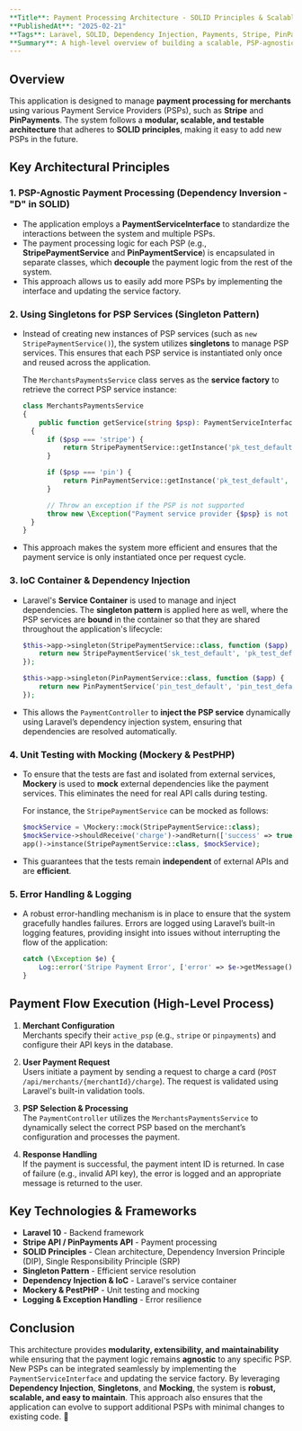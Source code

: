 ```yaml
---
**Title**: Payment Processing Architecture - SOLID Principles & Scalable PSP Integration  
**PublishedAt**: "2025-02-21"  
**Tags**: Laravel, SOLID, Dependency Injection, Payments, Stripe, PinPayments  
**Summary**: A high-level overview of building a scalable, PSP-agnostic payment processing system in Laravel using SOLID principles, Dependency Injection, and Singleton pattern for service management.
---
```


## **Overview**

This application is designed to manage **payment processing for merchants** using various Payment Service Providers (PSPs), such as **Stripe** and **PinPayments**. The system follows a **modular, scalable, and testable architecture** that adheres to **SOLID principles**, making it easy to add new PSPs in the future.

## **Key Architectural Principles**

### **1. PSP-Agnostic Payment Processing (Dependency Inversion - "D" in SOLID)**

- The application employs a **PaymentServiceInterface** to standardize the interactions between the system and multiple PSPs.
- The payment processing logic for each PSP (e.g., **StripePaymentService** and **PinPaymentService**) is encapsulated in separate classes, which **decouple** the payment logic from the rest of the system.
- This approach allows us to easily add more PSPs by implementing the interface and updating the service factory.

### **2. Using Singletons for PSP Services (Singleton Pattern)**

- Instead of creating new instances of PSP services (such as `new StripePaymentService()`), the system utilizes **singletons** to manage PSP services. This ensures that each PSP service is instantiated only once and reused across the application.
  
  The `MerchantsPaymentsService` class serves as the **service factory** to retrieve the correct PSP service instance:

  ```php
  class MerchantsPaymentsService
  {
      public function getService(string $psp): PaymentServiceInterface
    {
        if ($psp === 'stripe') {
            return StripePaymentService::getInstance('pk_test_default', 'sk_test_default');
        }

        if ($psp === 'pin') {
            return PinPaymentService::getInstance('pk_test_default', 'sk_test_default');
        }

        // Throw an exception if the PSP is not supported
        throw new \Exception("Payment service provider {$psp} is not supported.");
    }
  }
  ```

- This approach makes the system more efficient and ensures that the payment service is only instantiated once per request cycle.

### **3. IoC Container & Dependency Injection**

- Laravel's **Service Container** is used to manage and inject dependencies. The **singleton pattern** is applied here as well, where the PSP services are **bound** in the container so that they are shared throughout the application's lifecycle:

  ```php
  $this->app->singleton(StripePaymentService::class, function ($app) {
      return new StripePaymentService('sk_test_default', 'pk_test_default');
  });

  $this->app->singleton(PinPaymentService::class, function ($app) {
      return new PinPaymentService('pin_test_default', 'pin_test_default');
  });
  ```

- This allows the `PaymentController` to **inject the PSP service** dynamically using Laravel’s dependency injection system, ensuring that dependencies are resolved automatically.

### **4. Unit Testing with Mocking (Mockery & PestPHP)**

- To ensure that the tests are fast and isolated from external services, **Mockery** is used to **mock** external dependencies like the payment services. This eliminates the need for real API calls during testing.

  For instance, the `StripePaymentService` can be mocked as follows:

  ```php
  $mockService = \Mockery::mock(StripePaymentService::class);
  $mockService->shouldReceive('charge')->andReturn(['success' => true]);
  app()->instance(StripePaymentService::class, $mockService);
  ```

- This guarantees that the tests remain **independent** of external APIs and are **efficient**.

### **5. Error Handling & Logging**

- A robust error-handling mechanism is in place to ensure that the system gracefully handles failures. Errors are logged using Laravel’s built-in logging features, providing insight into issues without interrupting the flow of the application:

  ```php
  catch (\Exception $e) {
      Log::error('Stripe Payment Error', ['error' => $e->getMessage()]);
  }
  ```

## **Payment Flow Execution (High-Level Process)**

1. **Merchant Configuration**  
   Merchants specify their `active_psp` (e.g., `stripe` or `pinpayments`) and configure their API keys in the database.

2. **User Payment Request**  
   Users initiate a payment by sending a request to charge a card (`POST /api/merchants/{merchantId}/charge`). The request is validated using Laravel's built-in validation tools.

3. **PSP Selection & Processing**  
   The `PaymentController` utilizes the `MerchantsPaymentsService` to dynamically select the correct PSP based on the merchant’s configuration and processes the payment.

4. **Response Handling**  
   If the payment is successful, the payment intent ID is returned. In case of failure (e.g., invalid API key), the error is logged and an appropriate message is returned to the user.

## **Key Technologies & Frameworks**

- **Laravel 10** - Backend framework
- **Stripe API / PinPayments API** - Payment processing
- **SOLID Principles** - Clean architecture, Dependency Inversion Principle (DIP), Single Responsibility Principle (SRP)
- **Singleton Pattern** - Efficient service resolution
- **Dependency Injection & IoC** - Laravel's service container
- **Mockery & PestPHP** - Unit testing and mocking
- **Logging & Exception Handling** - Error resilience

## **Conclusion**

This architecture provides **modularity, extensibility, and maintainability** while ensuring that the payment logic remains **agnostic** to any specific PSP. New PSPs can be integrated seamlessly by implementing the `PaymentServiceInterface` and updating the service factory. By leveraging **Dependency Injection**, **Singletons**, and **Mocking**, the system is **robust, scalable, and easy to maintain**. This approach also ensures that the application can evolve to support additional PSPs with minimal changes to existing code. 🚀